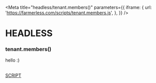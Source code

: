 
<Meta
  title="headless/tenant.members()"
  parameters={{
    iframe: {
      url: 'https://farmerless.com/scripts/tenant.members.js',
    },
  }}
/>

# HEADLESS
### tenant.members()
hello :)


<style>{`
  .script {
    border: 1px solid #000;
    padding: 1em;
    border-radius: 0.5em;
    color: black;
  }
`}</style>

<br />
<a className="script" href="./?path=/iframe/headless-tenant-members--page">
  SCRIPT
</a>